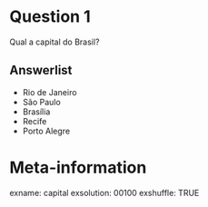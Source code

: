 Question 1
==========
Qual a capital do Brasil?

Answerlist
----------
* Rio de Janeiro
* São Paulo
* Brasília
* Recife
* Porto Alegre

Meta-information
================
exname: capital
exsolution: 00100
exshuffle: TRUE